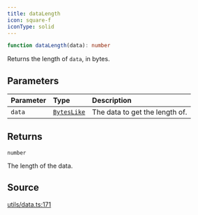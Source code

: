 ```yaml
---
title: dataLength
icon: square-f
iconType: solid
---
```


```ts
function dataLength(data): number
```

Returns the length of `data`, in bytes.

## Parameters

| Parameter | Type | Description |
| :------ | :------ | :------ |
| `data` | [`BytesLike`](/sdk/content/type-aliases/BytesLike) | The data to get the length of. |

## Returns

`number`

The length of the data.

## Source

[utils/data.ts:171](https://github.com/dominant-strategies/quais-6.js/blob/e281b3ca939b91260332b67ef4ba6e8b0a3d4134/src/utils/data.ts#L171)
